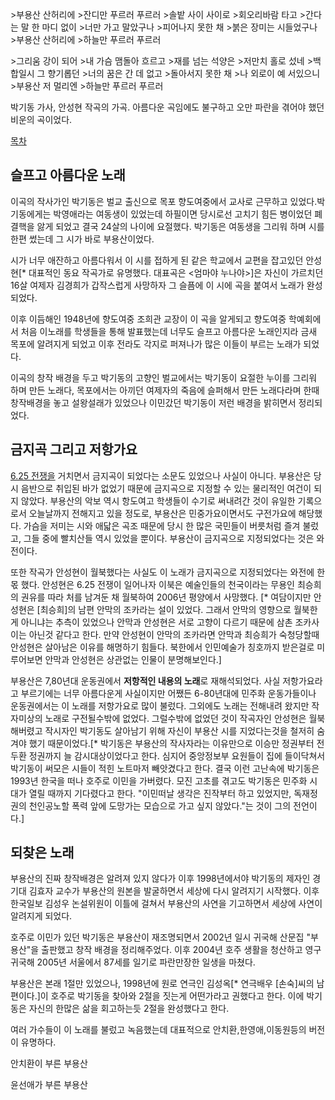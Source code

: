 >부용산 산허리에
>잔디만 푸르러 푸르러
>솔밭 사이 사이로
>회오리바람 타고
>간다는 말 한 마디 없이
>너만 가고 말았구나
>피어나지 못한 채
>붉은 장미는 시들었구나
>부용산 산허리에
>하늘만 푸르러 푸르러 

>그리움 강이 되어
>내 가슴 맴돌아 흐르고
>재를 넘는 석양은
>저만치 홀로 섰네
>백합일시 그 향기롭던
>너의 꿈은 간 데 없고
>돌아서지 못한 채
>나 외로이 예 서있으니
>부용산 저 멀리엔
>하늘만 푸르러 푸르러 　 


박기동 가사, 안성현 작곡의 가곡. 아름다운 곡임에도 불구하고 오만 파란을 겪어야 했던 비운의 곡이었다.

[[목차]]

== 슬프고 아름다운 노래 ==

이곡의 작사가인 박기동은 벌교 출신으로 목포 향도여중에서 교사로 근무하고 있었다.박기동에게는 박영애라는 여동생이 있었는데 하필이면 당시로선 고치기 힘든 병이었던 폐결핵을 앓게 되었고 결국 24살의 나이에 요절했다. 박기동은 여동생을 그리워 하며 시를 한편 썼는데 그 시가 바로 부용산이었다.  

시가 너무 애잔하고 아름다워서 이 시를 접하게 된 같은 학교에서 교편을 잡고있던 안성현[* 대표적인 동요 작곡가로 유명했다. 대표곡은 <엄마야 누나야>]은 자신이 가르치던 16살 여제자 김경희가 갑작스럽게 사망하자 그 슬픔에 이 시에 곡을 붙여서 노래가 완성되었다.

이후 이듬해인 1948년에 향도여중 조희관 교장이 이 곡을 알게되고 향도여중 학예회에서 처음 이노래를 학생들을 통해 발표했는데 너무도 슬프고 아름다운 노래인지라 금새 목포에 알려지게 되었고 이후 전라도 각지로 퍼져나가 많은 이들이 부르는 노래가 되었다.

이곡의 창작 배경을 두고 박기동의 고향인 벌교에서는 박기동이 요절한 누이를 그리워 하며 만든 노래다, 목포에서는 아끼던 여제자의 죽음에 슬퍼해서 만든 노래다라며 한때 창작배경을 놓고 설왕설래가 있었으나 이민갔던 박기동이 저런 배경을 밝히면서 정리되었다.

== 금지곡 그리고 저항가요 ==

[[6.25 전쟁]]을 거치면서 금지곡이 되었다는 소문도 있었으나 사실이 아니다. 부용산은 당시 음반으로 취입된 바가 없었기 때문에 금지곡으로 지정할 수 있는 물리적인 여건이 되지 않았다. 부용산의 악보 역시 항도여고 학생들이 수기로 써내려간 것이 유일한 기록으로서 오늘날까지 전해지고 있을 정도로, 부용산은 민중가요이면서도 구전가요에 해당했다. 가슴을 저미는 시와 애닯은 곡조 때문에 당시 한 많은 국민들이 버릇처럼 즐겨 불렀고, 그들 중에 빨치산들 역시 있었을 뿐이다. 부용산이 금지곡으로 지정되었다는 것은 와전이다. 

또한 작곡가 안성현이 월북했다는 사실도 이 노래가 금지곡으로 지정되었다는 와전에 한 몫 했다. 안성현은 6.25 전쟁이 일어나자 이북은 예술인들의 천국이라는 무용인 최승희의 권유를 따라 처를 남겨둔 채 월북하여 2006년 평양에서 사망했다. [* 여담이지만 안성현은 [최승희]의 남편 안막의 조카라는 설이 있었다. 그래서 안막의 영향으로 월북한게 아니냐는 추측이 있었으나 안막과 안성현은 서로 고향이 다르기 때문에 삼촌 조카사이는 아닌것 같다고 한다. 만약 안성현이 안막의 조카라면 안막과 최승희가 숙청당할때 안성현은 살아남은 이유를 해명하기 힘들다. 북한에서 인민예술가 칭호까지 받은걸로 미루어보면 안막과 안성현은 상관없는 인물이 분명해보인다.]

부용산은 7,80년대 운동권에서 '''저항적인 내용의 노래'''로 재해석되었다. 사실 저항가요라고 부르기에는 너무 아름다운게 사실이지만 어쨌든 6-80년대에 민주화 운동가들이나 운동권에서는 이 노래를 저항가요로 많이 불렀다. 그외에도 노래는 전해내려 왔지만 작자미상의 노래로 구전될수밖에 없었다. 그럴수밖에 없었던 것이 작곡자인 안성현은 월북해버렸고 작시자인 박기동도 살아남기 위해 자신이 부용산 시를 지었다는것을 철저히 숨겨야 했기 때문이었다.[* 박기동은 부용산의 작사자라는 이유만으로 이승만 정권부터 전두환 정권까지 늘 감시대상이었다고 한다. 심지어 중앙정보부 요원들이 집에 들이닥쳐서 박기동이 써모은 시들이 적힌 노트마저 빼앗겼다고 한다. 결국 이런 고난속에 박기동은 1993년 한국을 떠나 호주로 이민을 가버렸다. 모진 고초를 겪고도 박기동은 민주화 시대가 열릴 때까지 기다렸다고 한다. "이민떠날 생각은 진작부터 하고 있었지만, 독재정권의 천인공노할 폭력 앞에 도망가는 모습으로 가고 싶지 않았다."는 것이 그의 전언이다.]
== 되찾은 노래 ==

부용산의 진짜 창작배경은 알려져 있지 않다가 이후 1998년에서야 박기동의 제자인 경기대 김효자 교수가 부용산의 원본을 발굴하면서 세상에 다시 알려지기 시작했다. 이후 한국일보 김성우 논설위원이 이틀에 걸쳐서 부용산의 사연을 기고하면서 세상에 사연이 알려지게 되었다.

호주로 이민가 있던 박기동은 부용산이 재조명되면서 2002년 일시 귀국해 산문집 "부용산"을 출판했고 창작 배경을 정리해주었다. 이후 2004년 호주 생활을 청산하고 영구 귀국해 2005년 서울에서 87세를 일기로 파란만장한 일생을 마쳤다.

부용산은 본래 1절만 있었으나, 1998년에 원로 연극인 김성옥[* 연극배우 [손숙]씨의 남편이다.]이 호주로 박기동을 찾아와 2절을 짓는게 어떤가라고 권했다고 한다. 이에 박기동은 자신의 한많은 삶을 회고하는듯 2절을 완성했다고 한다.

여러 가수들이 이 노래를 불렀고 녹음했는데 대표적으로 안치환,한영애,이동원등의 버전이 유명하다.

{{{#!html
<object width="560" height="315"><param name="movie" value="http://www.youtube.com/v/vXq3x4hz9gM?version=3&amp;hl=ko_KR"></param><param name="allowFullScreen" value="true"></param><param name="allowscriptaccess" value="always"></param><embed src="http://www.youtube.com/v/vXq3x4hz9gM?version=3&amp;hl=ko_KR" type="application/x-shockwave-flash" width="560" height="315" allowscriptaccess="always" allowfullscreen="true"></embed></object>}}}
안치환이 부른 부용산

{{{#!html
<object width="420" height="315"><param name="movie" value="http://www.youtube.com/v/c7UEv78lBFE?version=3&amp;hl=ko_KR"></param><param name="allowFullScreen" value="true"></param><param name="allowscriptaccess" value="always"></param><embed src="http://www.youtube.com/v/c7UEv78lBFE?version=3&amp;hl=ko_KR" type="application/x-shockwave-flash" width="420" height="315" allowscriptaccess="always" allowfullscreen="true"></embed></object>}}}
윤선애가 부른 부용산



